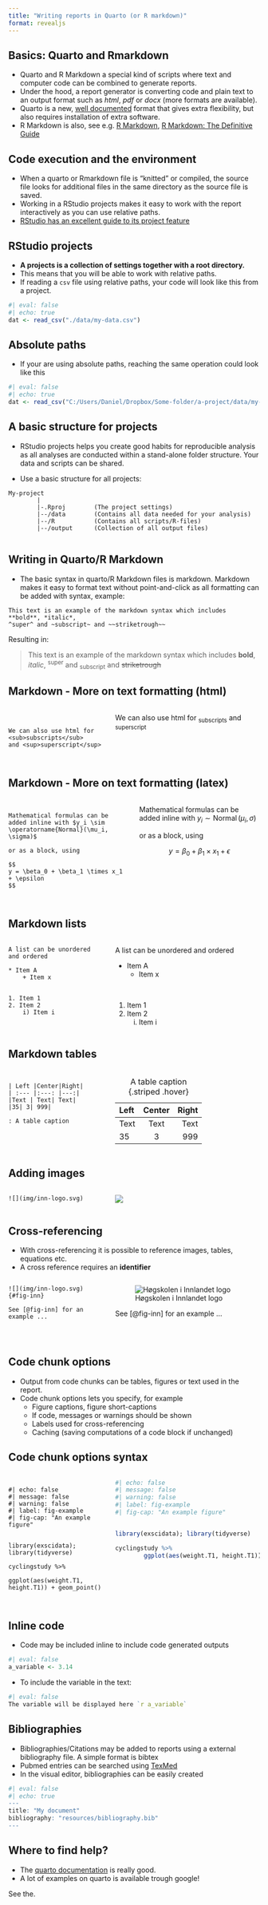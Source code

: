 ```yaml
---
title: "Writing reports in Quarto (or R markdown)"
format: revealjs
---
```


## Basics: Quarto and Rmarkdown

::: {.incremental}

- Quarto and R Markdown a special kind of scripts where text and computer code can be combined to generate reports. 
- Under the hood, a report generator is converting code and plain text to an output format such as *html*, *pdf* or *docx* (more formats are available).
- Quarto is a new, [well documented](https://quarto.org/) format that gives extra flexibility, but also requires installation of extra software.
- R Markdown is also, see e.g. [R Markdown](https://rmarkdown.rstudio.com/), [R Markdown: The Definitive Guide](https://bookdown.org/yihui/rmarkdown/)

:::

## Code execution and the environment

::: {.incremental}
- When a quarto or Rmarkdown file is "knitted" or compiled, the source file looks for additional files in the same directory as the source file is saved.
- Working in a RStudio projects makes it easy to work with the report interactively as you can use relative paths.
- [RStudio has an excellent guide to its project feature](https://support.rstudio.com/hc/en-us/articles/200526207-Using-RStudio-Projects)
:::

## RStudio projects

- **A projects is a collection of settings together with a root directory.**
- This means that you will be able to work with relative paths. 
- If reading a `csv` file using relative paths, your code will look like this from a project.


```r
#| eval: false
#| echo: true
dat <- read_csv("./data/my-data.csv")
```


## Absolute paths

- If your are using absolute paths, reaching the same operation could look like this

```r
#| eval: false
#| echo: true
dat <- read_csv("C:/Users/Daniel/Dropbox/Some-folder/a-project/data/my-data.csv")

```

## A basic structure for projects

- RStudio projects helps you create good habits for reproducible analysis as all analyses are conducted within a stand-alone folder structure. Your data and scripts can be shared.

- Use a basic structure for all projects:

```{}
My-project
        |
        |-.Rproj        (The project settings)
        |--/data        (Contains all data needed for your analysis)
        |--/R           (Contains all scripts/R-files)
        |--/output      (Collection of all output files)


```

## Writing in Quarto/R Markdown

- The basic syntax in quarto/R Markdown files is markdown. Markdown makes it easy to format text without point-and-click as all formatting can be added with syntax, example:

```
This text is an example of the markdown syntax which includes **bold**, *italic*,
^super^ and ~subscript~ and ~~striketrough~~
```

Resulting in:

> This text is an example of the markdown syntax which includes **bold**, *italic*,
^super^ and ~subscript~ and ~~striketrough~~

## Markdown - More on text formatting  (html)

:::: {.columns}

::: {.column width="40%"}

```


We can also use html for <sub>subscripts</sub>
and <sup>superscript</sup>


```


:::


::: {.column width="60%"}

We can also use html for <sub>subscripts</sub>
and <sup>superscript</sup>

:::

::::


## Markdown - More on text formatting  (latex)

:::: {.columns}

::: {.column width="50%"}

```

Mathematical formulas can be added inline with $y_i \sim \operatorname{Normal}(\mu_i, \sigma)$

or as a block, using

$$
y = \beta_0 + \beta_1 \times x_1 + \epsilon
$$


```


:::


::: {.column width="50%"}


Mathematical formulas can be added inline with $y_i \sim \operatorname{Normal}(\mu_i, \sigma)$

or as a block, using

$$
y = \beta_0 + \beta_1 \times x_1 + \epsilon
$$


:::

::::

## Markdown lists

:::: {.columns}

::: {.column width="40%"}

```
A list can be unordered and ordered

* Item A
    + Item x

    
1. Item 1
2. Item 2
    i) Item i


```

:::


::: {.column width="60%"}
A list can be unordered and ordered

* Item A
    + Item x

<br>

1. Item 1
2. Item 2
    i) Item i
 
:::


::::

## Markdown tables

:::: {.columns}

::: {.column width="40%"}

```

| Left |Center|Right| 
| :--- |:---: |---:|
|Text | Text| Text| 
|35| 3| 999|

: A table caption


```

:::


::: {.column width="60%"}


| Left |Center|Right| 
| :--- |:---: |---:|
|Text | Text| Text| 
|35| 3| 999|

: A table caption {.striped .hover}

:::


::::


## Adding images

:::: {.columns}

::: {.column width="40%"}

```
![](img/inn-logo.svg)

```

:::


::: {.column width="60%"}


![](img/inn-logo.svg)


:::


::::

## Cross-referencing

- With cross-referencing it is possible to reference images, tables, equations etc.
- A cross reference requires an **identifier**


:::: {.columns}

::: {.column width="40%"}

```
![](img/inn-logo.svg){#fig-inn}

See [@fig-inn] for an example ...



```

:::


::: {.column width="60%"}


![Høgskolen i Innlandet logo](img/inn-logo.svg){#fig-inn}

See [@fig-inn] for an example ...



:::


::::




## Code chunk options

- Output from code chunks can be tables, figures or text used in the report. 
- Code chunk options lets you specify, for example
    + Figure captions, figure short-captions
    + If code, messages or warnings should be shown
    + Labels used for cross-referencing
    + Caching (saving computations of a code block if unchanged)
    
    
## Code chunk options syntax

:::: {.columns}

::: {.column width="40%"}

```

#| echo: false
#| message: false
#| warning: false
#| label: fig-example
#| fig-cap: "An example figure"


library(exscidata); library(tidyverse)

cyclingstudy %>%
        ggplot(aes(weight.T1, height.T1)) + geom_point()


``` 




:::


::: {.column width="60%"}

```r
#| echo: false
#| message: false
#| warning: false
#| label: fig-example
#| fig-cap: "An example figure"


library(exscidata); library(tidyverse)

cyclingstudy %>%
        ggplot(aes(weight.T1, height.T1)) + geom_point()



```



:::


::::

## Inline code

- Code may be included inline to include code generated outputs

```r
#| eval: false
a_variable <- 3.14

```

- To include the variable in the text:

```r
#| eval: false
The variable will be displayed here `r a_variable` 
```


## Bibliographies

- Bibliographies/Citations may be added to reports using a external bibliography file. A simple format is bibtex
- Pubmed entries can be searched using [TexMed](https://www.bioinformatics.org/texmed/)
- In the visual editor, bibliographies can be easily created

```r
#| eval: false
#| echo: true
---
title: "My document"
bibliography: "resources/bibliography.bib"
---

```







## Where to find help?

- The  [quarto documentation](https://quarto.org/docs/authoring/markdown-basics.html) is really good.
- A lot of examples on quarto is available trough google!
    
 See the.



